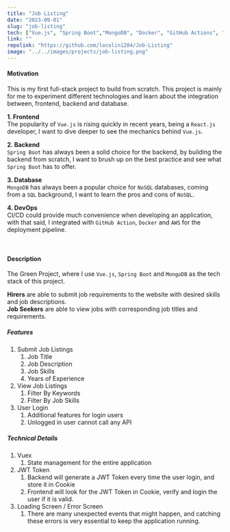 ```yaml
---
title: "Job Listing"
date: "2023-09-01"
slug: "job-listing"
tech: ["Vue.js", "Spring Boot","MongoDB", "Docker", "GitHub Actions", "TypeScript", "Java"]
link: ""
repolink: "https://github.com/locolin1204/Job-Listing"
image: "../../images/projects/job-listing.png"
---
```

#### **Motivation**
This is my first full-stack project to build from scratch.
This project is mainly for me to experiment different technologies and learn about the integration between, frontend, backend and database.

**1. Frontend**\
The popularity of `Vue.js` is rising quickly in recent years, being a `React.js` developer, I want to dive deeper to see
the mechanics behind `Vue.js`.

**2. Backend**\
`Spring Boot` has always been a solid choice for the backend, by building the backend from scratch, I want to brush up on the best practice
and see what `Spring Boot` has to offer.

**3. Database**\
`MongoDB` has always been a popular choice for `NoSQL` databases, coming from a `SQL` background, I want to learn the pros and cons
of `NoSQL`.

**4. DevOps**\
CI/CD could provide much convenience when developing an application, with that said, I integrated with `GitHub Action`, `Docker` and `AWS` for the
deployment pipeline.

<br/>

#### **Description**
The Green Project, where I use `Vue.js`, `Spring Boot` and `MongoDB` as the tech stack of this project.

**Hirers** are able to submit job requirements to the website with desired skills and job descriptions.\
**Job Seekers** are able to view jobs with corresponding job titles and requirements.


##### Features
1. Submit Job Listings
    1. Job Title
    2. Job Description
    3. Job Skills
    4. Years of Experience
2. View Job Listings
    1. Filter By Keywords
    2. Filter By Job Skills
3. User Login
    1. Additional features for login users
    2. Unlogged in user cannot call any API

##### Technical Details
1. Vuex
    1. State management for the entire application
2. JWT Token
    1. Backend will generate a JWT Token every time the user login, and store it in Cookie
    2. Frontend will look for the JWT Token in Cookie, verify and login the user if it is valid.
3. Loading Screen / Error Screen
    1. There are many unexpected events that might happen, and catching these errors is very essential to keep the application running.